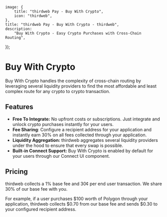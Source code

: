
	image: {
		title: "thirdweb Pay - Buy With Crypto",
		icon: "thirdweb",
	},
	title: "thirdweb Pay - Buy With Crypto - thirdweb",
	description:
		"Buy With Crypto - Easy Crypto Purchases with Cross-Chain Routing",
});

# Buy With Crypto

Buy With Crypto handles the complexity of cross-chain routing by leveraging several liquidity providers to find the most affordable and least complex route for any crypto to crypto transaction.

<DocImage src={BuyWithCryptoImage} />

## Features

- **Free To Integrate:** No upfront costs or subscriptions. Just integrate and unlock crypto purchases instantly for your users.
- **Fee Sharing**: Configure a recipient address for your application and instantly earn 30% on all fees collected through your application.
- **Liquidity Aggregation:** thirdweb aggregates several liquidity providers under the hood to ensure that every swap is possible.
- **Built-in Connect Support:** Buy With Crypto is enabled by default for your users through our Connect UI component.

## Pricing

thirdweb collects a 1% base fee and 30¢ per end user transaction. We share 30% of our base fee with you.

For example, if a user purchases $100 worth of Polygon through your application, thirdweb collects $0.70 from our base fee and sends $0.30 to your configured recipient address.
